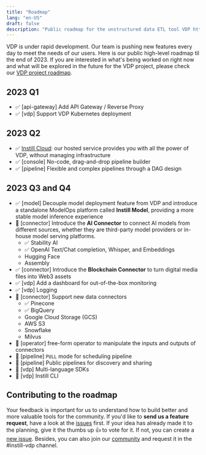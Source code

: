 ```yaml
---
title: "Roadmap"
lang: "en-US"
draft: false
description: "Public roadmap for the unstructured data ETL tool VDP https://github.com/instill-ai/vdp"
---
```


VDP is under rapid development. Our team is pushing new features every day to meet the needs of our users. Here is our public high-level roadmap til the end of 2023.
If you are interested in what's being worked on right now and what will be explored in the future for the VDP project, please check our [VDP project roadmap](https://github.com/orgs/instill-ai/projects/5/views/17).

## 2023 Q1

- ✅ [api-gateway] Add API Gateway / Reverse Proxy
- ✅ [vdp] Support VDP Kubernetes deployment

## 2023 Q2

- ✅ [Instill Cloud](/docs/cloud/welcome): our hosted service provides you with all the power of VDP, without managing infrastructure
- ✅ [console] No-code, drag-and-drop pipeline builder
- ✅ [pipeline] Flexible and complex pipelines through a DAG design

## 2023 Q3 and Q4

- ✅ [model] Decouple model deployment feature from VDP and introduce a standalone ModelOps platform called **Instill Model**, providing a more stable model inference experience
- 🔮 [connector] Introduce the **AI Connector** to connect AI models from different sources, whether they are third-party model providers or in-house model serving platforms.
  - ✅ Stability AI
  - ✅ OpenAI Text/Chat completion, Whisper, and Embeddings
  - Hugging Face
  - Assembly
- ✅ [connector] Introduce the **Blockchain Connector** to turn digital media files into Web3 assets
- ✅ [vdp] Add a dashboard for out-of-the-box monitoring
- ✅ [vdp] Logging
- 🔌 [connector] Support new data connectors
  - ✅ Pinecone
  - ✅ BigQuery
  - Google Cloud Storage (GCS)
  - AWS S3
  - Snowflake
  - Milvus
- 🔌 [operator] free-form operator to manipulate the inputs and outputs of connectors
- 🎯 [pipeline] `PULL` mode for scheduling pipeline
- 🎯 [pipeline] Public pipelines for discovery and sharing
- 🎯 [vdp] Multi-language SDKs
- 🎯 [vdp] Instill CLI

## Contributing to the roadmap

Your feedback is important for us to understand how to build better and more valuable tools for the community.
If you'd like to **send us a feature request**, have a look at the [issues](https://github.com/instill-ai/community/issues) first.
If your idea has already made it to the planning, give it the thumbs up 👍 to vote for it. If not, you can create a [new issue](https://github.com/instill-ai/community/issues/new). Besides, you can also join our [community](https://discord.gg/sevxWsqpGh) and request it in the #instill-vdp channel.
